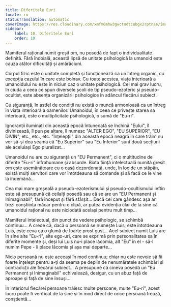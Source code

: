 ```yaml
---
title: Diferitele Euri
locale: ro
statusTranslation: automatic
coverImage: https://res.cloudinary.com/xmfm6mhw3gwctndtcubgx2rptnae/image/upload/v1740468922/small_cover_tratado_de_psicologia_revolucionaria_a4c0dca4e0.webp
sidebar:
    label: 10. Diferitele Euri
    order: 10
---
```

Mamiferul rațional numit greșit om, nu posedă de fapt o individualitate definită. Fără îndoială, această lipsă de unitate psihologică la umanoid este cauza atâtor dificultăți și amărăciuni.

Corpul fizic este o unitate completă și funcționează ca un întreg organic, cu excepția cazului în care este bolnav. Cu toate acestea, viața interioară a umanoidului nu este în niciun caz o unitate psihologică. Cel mai grav lucru, în ciuda a ceea ce spun diversele școli de tip pseudo-ezoteric și pseudo-ocultist, este absența organizării psihologice în adâncul fiecărui subiect.

Cu siguranță, în astfel de condiții nu există o muncă armonioasă ca un întreg în viața interioară a oamenilor. Umanoidul, în ceea ce privește starea sa interioară, este o multiplicitate psihologică, o sumă de "Eu-ri".

Ignoranții iluminați din această epocă întunecată se închină "Eului", îl divinizează, îl pun pe altare, îl numesc "ALTER EGO", "EU SUPERIOR", "EU DIVIN", etc., etc., etc. "Înțelepții" din această epocă neagră în care trăim nu vor să-și dea seama că "Eu Superior" sau "Eu Inferior" sunt două secțiuni ale aceluiași Ego pluralizat...

Umanoidul nu are cu siguranță un "EU Permanent", ci o multitudine de diferite "Eu-ri" infrahumane și absurde. Biata ființă intelectuală numită greșit om este asemănătoare cu o casă dezordonată, unde, în loc de un stăpân, există mulți servitori care vor întotdeauna să comande și să facă ce le vine la îndemână...

Cea mai mare greșeală a pseudo-ezoterismului și pseudo-ocultismului ieftin este să presupună că ceilalți posedă sau că se are un "EU Permanent și Inimaginabil", fără început și fără sfârșit... Dacă cei care gândesc așa ar trezi conștiința măcar pentru o clipă, ar putea evidenția clar de la sine că umanoidul rațional nu este niciodată același pentru mult timp...

Mamiferul intelectual, din punct de vedere psihologic, se schimbă continuu... A crede că, dacă o persoană se numește Luis, este întotdeauna Luis, este ceva ca o glumă de foarte prost gust... Acel subiect numit Luis are în sine alte "Eu-ri", alte ego-uri, care se exprimă prin personalitatea sa în diferite momente și, deși lui Luis nu-i place lăcomia, alt "Eu" în el - să-l numim Pepe - îi place lăcomia și așa mai departe...

Nicio persoană nu este aceeași în mod continuu; chiar nu este nevoie să fii foarte înțelept pentru a-ți da seama pe deplin de nenumăratele schimbări și contradicții ale fiecărui subiect... A presupune că cineva posedă un "Eu Permanent și Inimaginabil" echivalează, desigur, cu un abuz față de aproape și față de sine însuși...

În interiorul fiecărei persoane trăiesc multe persoane, multe "Eu-ri", acest lucru poate fi verificat de la sine și în mod direct de orice persoană trează, conștientă...

